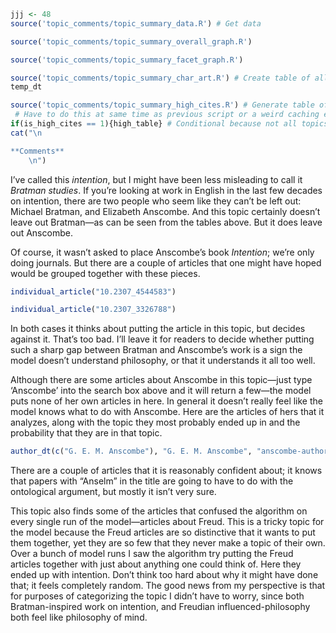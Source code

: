 ```r
jjj <- 48
source('topic_comments/topic_summary_data.R') # Get data
```

```r
source('topic_comments/topic_summary_overall_graph.R')
```

```r
source('topic_comments/topic_summary_facet_graph.R')
```

```r
source('topic_comments/topic_summary_char_art.R') # Create table of all articles in topic
temp_dt
```

```r
source('topic_comments/topic_summary_high_cites.R') # Generate table of highly cited articles. 
 # Have to do this at same time as previous script or a weird caching error occurs.
if(is_high_cites == 1){high_table} # Conditional because not all topics have high cites
cat("\n

**Comments**
	\n")
```

I've called this _intention_, but I might have been less misleading to call it _Bratman studies_. If you're looking at work in English in the last few decades on intention, there are two people who seem like they can't be left out: Michael Bratman, and Elizabeth Anscombe. And this topic certainly doesn't leave out Bratman—as can be seen from the tables above. But it does leave out Anscombe.

Of course, it wasn't asked to place Anscombe's book _Intention_; we're only doing journals. But there are a couple of articles that one might have hoped would be grouped together with these pieces.

```r
individual_article("10.2307_4544583")
```

```r
individual_article("10.2307_3326788")
```

In both cases it thinks about putting the article in this topic, but decides against it. That's too bad. I'll leave it for readers to decide whether putting such a sharp gap between Bratman and Anscombe's work is a sign the model doesn't understand philosophy, or that it understands it all too well.

Although there are some articles about Anscombe in this topic—just type 'Anscombe' into the search box above and it will return a few—the model puts none of her own articles in here. In general it doesn't really feel like the model knows what to do with Anscombe. Here are the articles of hers that it analyzes, along with the topic they most probably ended up in and the probability that they are in that topic.

```r
author_dt(c("G. E. M. Anscombe"), "G. E. M. Anscombe", "anscombe-author-table")
```

There are a couple of articles that it is reasonably confident about; it knows that papers with "Anselm" in the title are going to have to do with the ontological argument, but mostly it isn't very sure. 

This topic also finds some of the articles that confused the algorithm on every single run of the model—articles about Freud. This is a tricky topic for the model because the Freud articles are so distinctive that it wants to put them together, yet they are so few that they never make a topic of their own. Over a bunch of model runs I saw the algorithm try putting the Freud articles together with just about anything one could think of. Here they ended up with intention. Don't think too hard about why it might have done that; it feels completely random. The good news from my perspective is that for purposes of categorizing the topic I didn't have to worry, since both Bratman-inspired work on intention, and Freudian influenced-philosophy both feel like philosophy of mind.